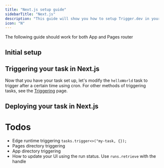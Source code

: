 ```yaml
---
title: "Next.js setup guide"
sidebarTitle: "Next.js"
description: "This guide will show you how to setup Trigger.dev in your existing Next.js project, test an example task, and view the run."
icon: "N"
---
```



<Note>The following guide should work for both App and Pages router</Note>

<Prerequisites framework="Next.js" />

## Initial setup

<Steps>
    <CliInitStep />
    <CliDevStep />
    <CliRunTestStep />
    <CliViewRunStep />
</Steps>

## Triggering your task in Next.js

Now that you have your task set up, let's modify the `helloWorld` task to trigger after a certain time using cron. For other methods of triggering tasks, see the [Triggering](/triggering) page.



## Deploying your task in Next.js

# Todos

- Edge runtime triggering `tasks.trigger<>("my-task, {});`
- Pages directory triggering
- App directory triggering
- How to update your UI using the run status. Use `runs.retrieve` with the handle

<UsefulNextSteps />
